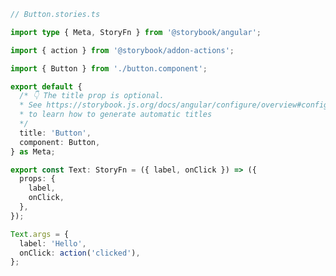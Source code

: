 ```ts
// Button.stories.ts

import type { Meta, StoryFn } from '@storybook/angular';

import { action } from '@storybook/addon-actions';

import { Button } from './button.component';

export default {
  /* 👇 The title prop is optional.
  * See https://storybook.js.org/docs/angular/configure/overview#configure-story-loading
  * to learn how to generate automatic titles
  */
  title: 'Button',
  component: Button,
} as Meta;

export const Text: StoryFn = ({ label, onClick }) => ({
  props: {
    label,
    onClick,
  },
});

Text.args = {
  label: 'Hello',
  onClick: action('clicked'),
};
```